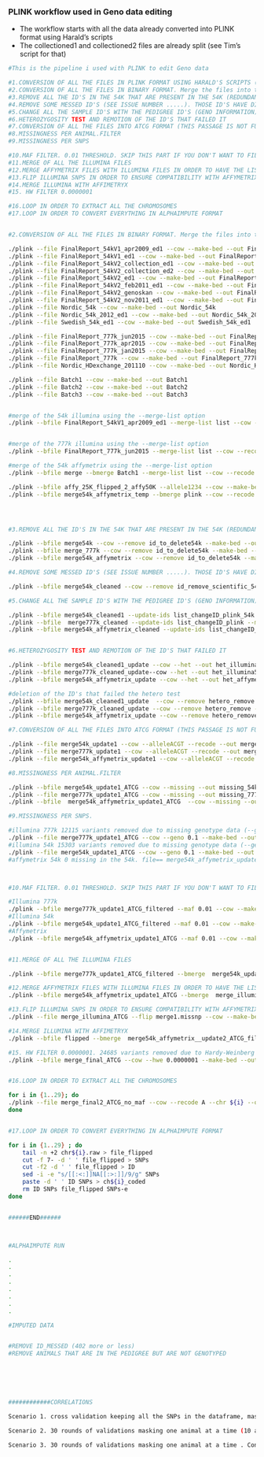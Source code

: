 ### PLINK workflow used in Geno data editing

* The workflow starts with all the data already converted into PLINK format using Harald's scripts
* The collectioned1 and collectioned2 files are already split (see Tim's script for that)

```bash
#This is the pipeline i used with PLINK to edit Geno data

#1.CONVERSION OF ALL THE FILES IN PLINK FORMAT USING HARALD'S SCRIPTS (.....)
#2.CONVERSION OF ALL THE FILES IN BINARY FORMAT. Merge the files into three groups: one for 777k , one for 54k illumina and one for the 54k affymetrix.
#3.REMOVE ALL THE ID'S IN THE 54K THAT ARE PRESENT IN THE 54K (REDUNDANT INFORMATION) AND ALL THE DOUBLE ID'S.
#4.REMOVE SOME MESSED ID'S (SEE ISSUE NUMBER .....). THOSE ID'S HAVE DIFFERENT SAMPLE ID BUT SAME ID. WE MUST DELETE THEM.
#5.CHANGE ALL THE SAMPLE ID'S WITH THE PEDIGREE ID'S (GENO INFORMATION)
#6.HETEROZYGOSITY TEST AND REMOTION OF THE ID'S THAT FAILED IT
#7.CONVERSION OF ALL THE FILES INTO ATCG FORMAT (THIS PASSAGE IS NOT FUNDAMENTAL)
#8.MISSINGNESS PER ANIMAL.FILTER 
#9.MISSINGNESS PER SNPS

#10.MAF FILTER. 0.01 THRESHOLD. SKIP THIS PART IF YOU DON'T WANT TO FILTER FOR MAF. I DIDN'T FILETER FOR IT (FOLLOWING YOUR INSTRUCTIONS)
#11.MERGE OF ALL THE ILLUMINA FILES
#12.MERGE AFFYMETRIX FILES WITH ILLUMINA FILES IN ORDER TO HAVE THE LIST OF THE SNPS TO FLIP
#13.FLIP ILLUMINA SNPS IN ORDER TO ENSURE COMPATIBILITY WITH AFFYMETRIX
#14.MERGE ILLUMINA WITH AFFIMETRYX
#15. HW FILTER 0.0000001 

#16.LOOP IN ORDER TO EXTRACT ALL THE CHROMOSOMES
#17.LOOP IN ORDER TO CONVERT EVERYTHING IN ALPHAIMPUTE FORMAT


#2.CONVERSION OF ALL THE FILES IN BINARY FORMAT. Merge the files into two groups: one for 777k , one for 54k illumina and one for the 54k affymetrix. Note: you can do this with a single comand line using the --merge-list  option in plink. I did't use it because i wanted to check each merge individually.

./plink --file FinalReport_54kV1_apr2009_ed1 --cow --make-bed --out FinalReport_54kV1_apr2009_ed1
./plink --file FinalReport_54kV1_ed1 --cow --make-bed --out FinalReport_54kV1_ed1
./plink --file FinalReport_54kV2_collection_ed1 --cow --make-bed --out FinalReport_54kV2_collection_ed1
./plink --file FinalReport_54kV2_collection_ed2 --cow --make-bed --out FinalReport_54kV2_collection_ed2
./plink --file FinalReport_54kV2_ed1 --cow --make-bed --out FinalReport_54kV2_ed1
./plink --file FinalReport_54kV2_feb2011_ed1 --cow --make-bed --out FinalReport_54kV2_feb2011_ed1
./plink --file FinalReport_54kV2_genoskan --cow --make-bed --out FinalReport_54kV2_genoskan
./plink --file FinalReport_54kV2_nov2011_ed1 --cow --make-bed --out FinalReport_54kV2_nov2011_ed1
./plink --file Nordic_54k --cow --make-bed --out Nordic_54k
./plink --file Nordic_54k_2012_ed1 --cow --make-bed --out Nordic_54k_2012_ed1
./plink --file Swedish_54k_ed1 --cow --make-bed --out Swedish_54k_ed1

./plink --file FinalReport_777k_jun2015 --cow --make-bed --out FinalReport_777k_jun2015
./plink --file FinalReport_777k_apr2015 --cow --make-bed --out FinalReport_777k_apr2015
./plink --file FinalReport_777k_jan2015 --cow --make-bed --out FinalReport_777k_jan2015
./plink --file FinalReport_777k --cow --make-bed --out FinalReport_777k
./plink --file Nordic_HDexchange_201110 --cow --make-bed --out Nordic_HDexchange_201110

./plink --file Batch1 --cow --make-bed --out Batch1
./plink --file Batch2 --cow --make-bed --out Batch2
./plink --file Batch3 --cow --make-bed --out Batch3


#merge of the 54k illumina using the --merge-list option
./plink --bfile FinalReport_54kV1_apr2009_ed1 --merge-list list --cow --recode --out merge_54k


#merge of the 777k illumina using the --merge-list option
./plink --bfile FinalReport_777k_jun2015 --merge-list list --cow --recode --out merge_777k

#merge of the 54k affymetrix using the --merge-list option
./plink --bfile merge --bmerge Batch1 --merge-list list --cow --recode --out merge54k_affymetrix_temp

./plink --bfile affy_25K_flipped_2_affy50K --allele1234 --cow --make-bed
./plink --bfile merge54k_affymetrix_temp --bmerge plink --cow --recode --out merge54k_affymetrix




#3.REMOVE ALL THE ID'S IN THE 54K THAT ARE PRESENT IN THE 54K (REDUNDANT INFORMATION) AND ALL THE DOUBLE ID'S.

./plink --bfile merge54k --cow --remove id_to_delete54k --make-bed --out merge54k_cleaned
./plink --bfile merge_777k --cow --remove id_to_delete54k --make-bed --out merge777k_cleaned
./plink --bfile merge54k_affymetrix --cow --remove id_to_delete54k --make-bed --out merge54k_affymetrix_cleaned

#4.REMOVE SOME MESSED ID'S (SEE ISSUE NUMBER .....). THOSE ID'S HAVE DIFFERENT SAMPLE ID BUT SAME ID. WE MUST DELETE THEM.

./plink --bfile merge54k_cleaned --cow --remove id_remove_scientific_54k --make-bed --out merge54k_cleaned1

#5.CHANGE ALL THE SAMPLE ID'S WITH THE PEDIGREE ID'S (GENO INFORMATION)

./plink --bfile merge54k_cleaned1 --update-ids list_changeID_plink_54k --make-bed --cow --out merge54k_cleaned1_update
./plink --bfile  merge777k_cleaned --update-ids list_changeID_plink --make-bed --cow --out  merge777k_cleaned_update
./plink --bfile merge54k_affymetrix_cleaned --update-ids list_changeID_plink --make-bed --cow --out merge54k_affymetrix_update


#6.HETEROZYGOSITY TEST AND REMOTION OF THE ID'S THAT FAILED IT

./plink --bfile merge54k_cleaned1_update --cow --het --out het_illumina54k
./plink --bfile merge777k_cleaned_update--cow --het --out het_illumina54k
./plink --bfile merge54k_affymetrix_update --cow --het --out het_affymetrix

#deletion of the ID's that failed the hetero test
./plink --bfile merge54k_cleaned1_update  --cow --remove hetero_remove --make-bed --out merge54k_update1
./plink --bfile merge777k_cleaned_update --cow --remove hetero_remove --make-bed --out merge777k_update1
./plink --bfile merge54k_affymetrix_update --cow --remove hetero_remove --make-bed --out merge54k_affymetrix_update1

#7.CONVERSION OF ALL THE FILES INTO ATCG FORMAT (THIS PASSAGE IS NOT FUNDAMENTAL)

./plink --file merge54k_update1 --cow --alleleACGT --recode --out merge54k_update1_ATCG
./plink --file merge777k_update1 --cow --alleleACGT --recode --out merge777k_update1_ATCG
./plink --file merge54k_affymetrix_update1 --cow --alleleACGT --recode --out merge54k_affymetrix_update1_ATCG

#8.MISSINGNESS PER ANIMAL.FILTER 

./plink --bfile merge54k_update1_ATCG --cow --missing --out missing_54k
./plink --file merge777k_update1_ATCG --cow --missing --out missing_777k
./plink --bfile  merge54k_affymetrix_update1_ATCG  --cow --missing --out missing_54k_affy #don't filter this since there are low density genotyped animals (3k)

#9.MISSINGNESS PER SNPS.

#illumina 777k 12115 variants removed due to missing genotype data (--geno)
./plink --file merge777k_update1_ATCG --cow --geno 0.1 --make-bed --out merge777k_update1_ATCG_filtered
#illumina 54k 15303 variants removed due to missing genotype data (--geno)
./plink --file merge54k_update1_ATCG --cow --geno 0.1 --make-bed --out merge54k_update1_ATCG_filtered
#affymetrix 54k 0 missing in the 54k. file== merge54k_affymetrix_update1_ATCG



#10.MAF FILTER. 0.01 THRESHOLD. SKIP THIS PART IF YOU DON'T WANT TO FILTER FOR MAF. I DIDN'T FILTER FOR IT (FOLLOWING YOUR INSTRUCTIONS).

#Illumina 777k
./plink --bfile merge777k_update1_ATCG_filtered --maf 0.01 --cow --make-bed --out merge777k_update1_ATCG_filtered1
#Illumina 54k
./plink --bfile merge54k_update1_ATCG_filtered --maf 0.01 --cow --make-bed --out merge54k_update1_ATCG_filtered1
#Affymetrix
./plink --bfile merge54k_affymetrix_update1_ATCG --maf 0.01 --cow --make-bed --out merge54k_affymetrix_update1_ATCG_filtered1


#11.MERGE OF ALL THE ILLUMINA FILES

./plink --bfile merge777k_update1_ATCG_filtered --bmerge  merge54k_update1_ATCG_filtered --cow --recode --out merge_illumina_ATCG

#12.MERGE AFFYMETRIX FILES WITH ILLUMINA FILES IN ORDER TO HAVE THE LIST OF THE SNPS TO FLIP
./plink --bfile merge54k_affymetrix_update1_ATCG --bmerge  merge_illumina_ATCG --cow --recode --out merge1

#13.FLIP ILLUMINA SNPS IN ORDER TO ENSURE COMPATIBILITY WITH AFFYMETRIX
./plink --file merge_illumina_ATCG --flip merge1.missnp --cow --make-bed --out flipped

#14.MERGE ILLUMINA WITH AFFIMETRYX
./plink --bfile flipped --bmerge  merge54k_affymetrix__update2_ATCG_filtered1 --cow --recode --out merge_final_ATCG

#15. HW FILTER 0.0000001. 24685 variants removed due to Hardy-Weinberg exact test
./plink --bfile merge_final_ATCG --cow --hwe 0.0000001 --make-bed --out merge_final_ATCG_no_maf


#16.LOOP IN ORDER TO EXTRACT ALL THE CHROMOSOMES

for i in {1..29}; do
./plink --file merge_final2_ATCG_no_maf --cow --recode A --chr ${i} --out chr${i}
done


#17.LOOP IN ORDER TO CONVERT EVERYTHING IN ALPHAIMPUTE FORMAT

for i in {1..29} ; do
	tail -n +2 chr${i}.raw > file_flipped
	cut -f 7- -d ' ' file_flipped > SNPs
	cut -f2 -d ' ' file_flipped > ID
	sed -i -e "s/[[:<:]]NA[[:>:]]/9/g" SNPs
	paste -d ' ' ID SNPs > ch${i}_coded
	rm ID SNPs file_flipped SNPs-e
done


######END######



#ALPHAIMPUTE RUN

.
.
.
.
.
.
.
.

#IMPUTED DATA 


#REMOVE ID_MESSED (402 more or less)
#REMOVE ANIMALS THAT ARE IN THE PEDIGREE BUT ARE NOT GENOTYPED






############CORRELATIONS

Scenario 1. cross validation keeping all the SNPs in the dataframe, masking 100 animals and 20% of the snps for those animals…totally random with one condition: the snps must not have a low MAF. Overall correlations 0.98.

Scenario 2. 30 rounds of validations masking one animal at a time (10 animals for each array). Condition: the snps must not have a low MAF. Overall correlations 0.98.

Scenario 3. 30 rounds of validations masking one animal at a time . Condition: the snps must not have a low MAF.Condition2: I’m now masking animals that belongs only to the 6k snp chip . Overall correlations 0.90.
```

